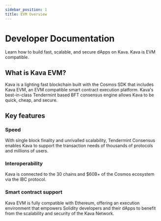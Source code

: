 ```yaml
---
sidebar_position: 1
title: EVM Overview
---
```


# Developer Documentation

Learn how to build fast, scalable, and secure dApps on Kava. Kava is EVM compatible.

## What is Kava EVM?

Kava is a lighting fast blockchain built with the Cosmos SDK that includes Kava EVM, an EVM compatible smart contract execution platform. Kava's best-in-class Tendermint based BFT consensus engine allows Kava to be quick, cheap, and secure.

## Key features

### Speed

With single block finality and unrivalled scalability, Tendermint Consensus enables Kava to support the transaction needs of thousands of protocols and millions of users.

### Interoperability

Kava is connected to the 30 chains and \$60B+ of the Cosmos ecosystem via the IBC protocol.

### Smart contract support

Kava EVM is fully compatible with Ethereum, offering an execution environment that empowers Solidity developers and their dApps to benefit from the scalability and security of the Kava Network.
